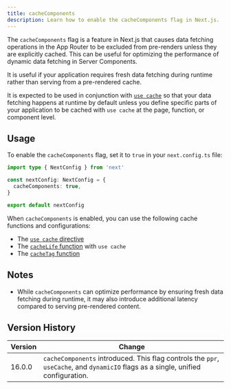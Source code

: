 ```yaml
---
title: cacheComponents
description: Learn how to enable the cacheComponents flag in Next.js.
---
```


The `cacheComponents` flag is a feature in Next.js that causes data fetching operations in the App Router to be excluded from pre-renders unless they are explicitly cached. This can be useful for optimizing the performance of dynamic data fetching in Server Components.

It is useful if your application requires fresh data fetching during runtime rather than serving from a pre-rendered cache.

It is expected to be used in conjunction with [`use cache`](/docs/app/api-reference/directives/use-cache) so that your data fetching happens at runtime by default unless you define specific parts of your application to be cached with `use cache` at the page, function, or component level.

## Usage

To enable the `cacheComponents` flag, set it to `true` in your `next.config.ts` file:

```ts filename="next.config.ts"
import type { NextConfig } from 'next'

const nextConfig: NextConfig = {
  cacheComponents: true,
}

export default nextConfig
```

When `cacheComponents` is enabled, you can use the following cache functions and configurations:

- The [`use cache` directive](/docs/app/api-reference/directives/use-cache)
- The [`cacheLife` function](/docs/app/api-reference/config/next-config-js/cacheLife) with `use cache`
- The [`cacheTag` function](/docs/app/api-reference/functions/cacheTag)

## Notes

- While `cacheComponents` can optimize performance by ensuring fresh data fetching during runtime, it may also introduce additional latency compared to serving pre-rendered content.

## Version History

| Version | Change                                                                                                                            |
| ------- | --------------------------------------------------------------------------------------------------------------------------------- |
| 16.0.0  | `cacheComponents` introduced. This flag controls the `ppr`, `useCache`, and `dynamicIO` flags as a single, unified configuration. |
